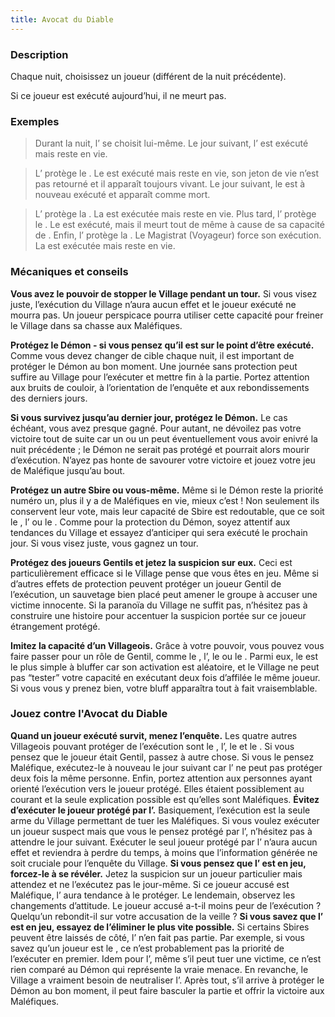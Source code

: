 ```yaml
---
title: Avocat du Diable
---
```



<Role AVOCAT_DU_DIABLE header />

### Description

Chaque nuit, choisissez un joueur (différent de la nuit précédente).

Si ce joueur est exécuté aujourd’hui, il ne meurt pas.

### Exemples

> Durant la nuit, l’<Role AVOCAT_DU_DIABLE /> se choisit lui-même. Le jour suivant, l’<Role AVOCAT_DU_DIABLE /> est exécuté mais reste en vie.

> L’<Role AVOCAT_DU_DIABLE /> protège le <Role ZOMBUUL />. Le <Role ZOMBUUL /> est exécuté mais reste en vie, son jeton de vie n’est pas retourné et il apparaît toujours vivant. Le jour suivant, le <Role ZOMBUUL /> est à nouveau exécuté et apparaît comme mort.

> L’<Role AVOCAT_DU_DIABLE /> protège la <Role MAMIE />. La <Role MAMIE /> est exécutée mais reste en vie. Plus tard, l’<Role AVOCAT_DU_DIABLE /> protège le <Role INVENTEUR />. Le <Role INVENTEUR /> est exécuté, mais il meurt tout de même à cause de sa capacité de <Role INVENTEUR />. Enfin, l’<Role AVOCAT_DU_DIABLE /> protège la <Role GITANE />. Le Magistrat (Voyageur) force son exécution. La <Role GITANE /> est exécutée mais reste en vie.

### Mécaniques et conseils

**Vous avez le pouvoir de stopper le Village pendant un tour.** Si vous visez juste, l’exécution du Village n’aura aucun effet et le joueur exécuté ne mourra pas. Un joueur perspicace pourra utiliser cette capacité pour freiner le Village dans sa chasse aux Maléfiques.

**Protégez le Démon - si vous pensez qu’il est sur le point d’être exécuté.** Comme vous devez changer de cible chaque nuit, il est important de protéger le Démon au bon moment. Une journée sans protection peut suffire au Village pour l’exécuter et mettre fin à la partie. Portez attention aux bruits de couloir, à l’orientation de l’enquête et aux rebondissements des derniers jours.

**Si vous survivez jusqu’au dernier jour, protégez le Démon.** Le cas échéant, vous avez presque gagné. Pour autant, ne dévoilez pas votre victoire tout de suite car un <Role MENESTREL /> ou un <Role AUBERGISTE /> peut éventuellement vous avoir enivré la nuit précédente ; le Démon ne serait pas protégé et pourrait alors mourir d’exécution. N’ayez pas honte de savourer votre victoire et jouez votre jeu de Maléfique jusqu’au bout.

**Protégez un autre Sbire ou vous-même.** Même si le Démon reste la priorité numéro un, plus il y a de Maléfiques en vie, mieux c’est ! Non seulement ils conservent leur vote, mais leur capacité de Sbire est redoutable, que ce soit le <Role PARRAIN />, l’<Role ASSASSIN /> ou le <Role CONSPIRATEUR />. Comme pour la protection du Démon, soyez attentif aux tendances du Village et essayez d’anticiper qui sera exécuté le prochain jour. Si vous visez juste, vous gagnez un tour.

**Protégez des joueurs Gentils et jetez la suspicion sur eux.** Ceci est particulièrement efficace si le Village pense que vous êtes en jeu. Même si d’autres effets de protection peuvent protéger un joueur Gentil de l’exécution, un sauvetage bien placé peut amener le groupe à accuser une victime innocente. Si la paranoïa du Village ne suffit pas, n’hésitez pas à construire une histoire pour accentuer la suspicion portée sur ce joueur étrangement protégé.

**Imitez la capacité d’un Villageois.** Grâce à votre pouvoir, vous pouvez vous faire passer pour un rôle de Gentil, comme le <Role MARIN />, l’<Role HERBORISTE />, le <Role PACIFISTE /> ou le <Role FOU />. Parmi eux, le <Role PACIFISTE /> est le plus simple à bluffer car son activation est aléatoire, et le Village ne peut pas “tester” votre capacité en exécutant deux fois d’affilée le même joueur. Si vous vous y prenez bien, votre bluff apparaîtra tout à fait vraisemblable.


### Jouez contre l'Avocat du Diable
**Quand un joueur exécuté survit, menez l’enquête.** Les quatre autres Villageois pouvant protéger de l’exécution sont le <Role MARIN />, l’<Role HERBORISTE />, le <Role PACIFISTE /> et le <Role FOU />. Si vous pensez que le joueur était Gentil, passez à autre chose. Si vous le pensez Maléfique, exécutez-le à nouveau le jour suivant car l’<Role AVOCAT_DU_DIABLE /> ne peut pas protéger deux fois la même personne. Enfin, portez attention aux personnes ayant orienté l’exécution vers le joueur protégé. Elles étaient possiblement au courant et la seule explication possible est qu’elles sont Maléfiques.
**Évitez d’exécuter le joueur protégé par l’<Role AVOCAT_DU_DIABLE />.** Basiquement, l’exécution est la seule arme du Village permettant de tuer les Maléfiques. Si vous voulez exécuter un joueur suspect mais que vous le pensez protégé par l’<Role AVOCAT_DU_DIABLE />, n’hésitez pas à attendre le jour suivant. Exécuter le seul joueur protégé par l’<Role AVOCAT_DU_DIABLE /> n’aura aucun effet et reviendra à perdre du temps, à moins que l’information générée ne soit cruciale pour l’enquête du Village.
**Si vous pensez que l’<Role AVOCAT_DU_DIABLE /> est en jeu, forcez-le à se révéler.** Jetez la suspicion sur un joueur particulier mais attendez et ne l’exécutez pas le jour-même. Si ce joueur accusé est Maléfique, l’<Role AVOCAT_DU_DIABLE /> aura tendance à le protéger. Le lendemain, observez les changements d’attitude. Le joueur accusé a-t-il moins peur de l’exécution ? Quelqu’un rebondit-il sur votre accusation de la veille ?
**Si vous savez que l’<Role AVOCAT_DU_DIABLE /> est en jeu, essayez de l’éliminer le plus vite possible.** Si certains Sbires peuvent être laissés de côté, l’<Role AVOCAT_DU_DIABLE /> n’en fait pas partie. Par exemple, si vous savez qu’un joueur est le <Role BARON />, ce n’est probablement pas la priorité de l’exécuter en premier. Idem pour l’<Role ASSASSIN />, même s’il peut tuer une victime, ce n’est rien comparé au Démon qui représente la vraie menace. En revanche, le Village a vraiment besoin de neutraliser l’<Role AVOCAT_DU_DIABLE />. Après tout, s’il arrive à protéger le Démon au bon moment, il peut faire basculer la partie et offrir la victoire aux Maléfiques.

